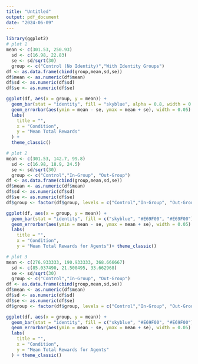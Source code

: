 ```yaml
---
title: "Untitled"
output: pdf_document
date: "2024-06-09"
---
```


```r
library(ggplot2)
# plot 1
mean <- c(301.53, 250.93)
  sd <- c(16.98, 22.83)
  se <- sd/sqrt(30)
  group <- c("Control (No Identity)","With Identity Groups")
df <- as.data.frame(cbind(group,mean,sd,se))
df$mean <- as.numeric(df$mean)
df$sd <- as.numeric(df$sd)
df$se <- as.numeric(df$se)

ggplot(df, aes(x = group, y = mean)) +
  geom_bar(stat = "identity", fill = "skyblue", alpha = 0.8, width = 0.35) +
  geom_errorbar(aes(ymin = mean - se, ymax = mean + se), width = 0.05) +
  labs(
    title = "",
    x = "Condition",
    y = "Mean Total Rewards"
  ) +
  theme_classic()

# plot 2
mean <- c(301.53, 142.7, 99.8)
  sd <- c(16.98, 18.9, 24.5)
  se <- sd/sqrt(30)
  group <- c("Control","In-Group", "Out-Group")
df <- as.data.frame(cbind(group,mean,sd,se))
df$mean <- as.numeric(df$mean)
df$sd <- as.numeric(df$sd)
df$se <- as.numeric(df$se)
df$group <- factor(df$group, levels = c("Control","In-Group", "Out-Group"))

ggplot(df, aes(x = group, y = mean)) +
  geom_bar(stat = "identity", fill = c("skyblue", "#E69F00", "#E69F00"), alpha = 0.8, width = 0.5) +
  geom_errorbar(aes(ymin = mean - se, ymax = mean + se), width = 0.05) +
  labs(
    title = "",
    x = "Condition",
    y = "Mean Total Rewards for Agents")+ theme_classic() 

# plot 3
mean <- c(276.933333, 190.933333, 368.666667)
  sd <- c(85.037490, 21.500495, 33.662968)
  se <- sd/sqrt(30)
  group <- c("Control","In-Group", "Out-Group")
df <- as.data.frame(cbind(group,mean,sd,se))
df$mean <- as.numeric(df$mean)
df$sd <- as.numeric(df$sd)
df$se <- as.numeric(df$se)
df$group <- factor(df$group, levels = c("Control","In-Group", "Out-Group"))

ggplot(df, aes(x = group, y = mean)) +
  geom_bar(stat = "identity", fill = c("skyblue", "#E69F00", "#E69F00"), alpha = 0.8, width = 0.35) +
  geom_errorbar(aes(ymin = mean - se, ymax = mean + se), width = 0.05) +
  labs(
    title = "",
    x = "Condition",
    y = "Mean Total Rewards for Agents"
  ) + theme_classic() 
```